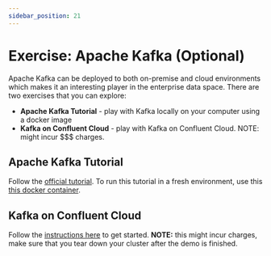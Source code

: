 ```yaml
---
sidebar_position: 21
---
```


# Exercise: Apache Kafka (Optional)
Apache Kafka can be deployed to both on-premise and cloud environments which makes it an interesting player in the enterprise data space. There are two exercises that you can explore:

* **Apache Kafka Tutorial** - play with Kafka locally on your computer using a docker image
* **Kafka on Confluent Cloud** - play with Kafka on Confluent Cloud. NOTE: might incur $$$ charges.

## Apache Kafka Tutorial
Follow the [official tutorial](http://kafka.apache.org/quickstart). To run this tutorial in a fresh environment, use this [this docker container](https://github.com/kelseymok/kafka-example).

## Kafka on Confluent Cloud
Follow the [instructions here](https://developer.confluent.io/quickstart/kafka-on-confluent-cloud) to get started. **NOTE:** this might incur charges, make sure that you tear down your cluster after the demo is finished.
